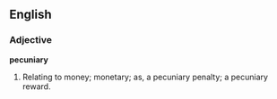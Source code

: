 ==English==

===Adjective===

'''pecuniary'''

#Relating to money; monetary; as, a pecuniary penalty; a pecuniary reward.